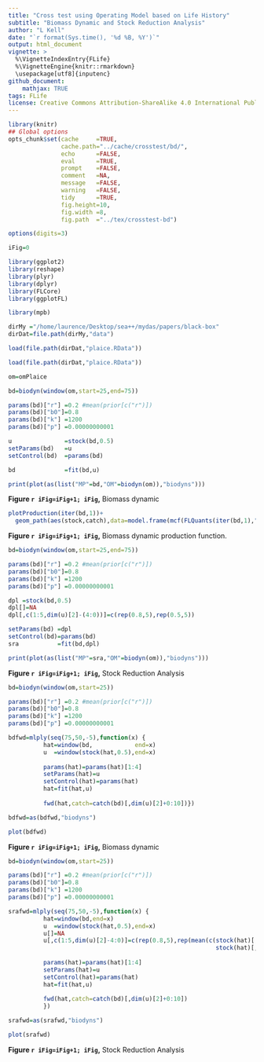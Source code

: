 ```yaml
---
title: "Cross test using Operating Model based on Life History"
subtitle: "Biomass Dynamic and Stock Reduction Analysis"
author: "L Kell"
date: "`r format(Sys.time(), '%d %B, %Y')`"
output: html_document
vignette: >
  %\VignetteIndexEntry{FLife}
  %\VignetteEngine{knitr::rmarkdown}
  \usepackage[utf8]{inputenc}
github_document:
    mathjax: TRUE
tags: FLife
license: Creative Commons Attribution-ShareAlike 4.0 International Public License
---
```


```r
library(knitr)
## Global options
opts_chunk$set(cache     =TRUE,
               cache.path="../cache/crosstest/bd/",
               echo      =FALSE,
               eval      =TRUE,
               prompt    =FALSE,
               comment   =NA,
               message   =FALSE,
               warning   =FALSE,
               tidy      =TRUE,
               fig.height=10,
               fig.width =8,
               fig.path  ="../tex/crosstest-bd")

options(digits=3)

iFig=0
```
```r
library(ggplot2)
library(reshape)
library(plyr)
library(dplyr)
library(FLCore)
library(ggplotFL)

library(mpb)
```
```r
dirMy ="/home/laurence/Desktop/sea++/mydas/papers/black-box"
dirDat=file.path(dirMy,"data")

load(file.path(dirDat,"plaice.RData"))

load(file.path(dirDat,"plaice.RData"))

om=omPlaice

bd=biodyn(window(om,start=25,end=75))

params(bd)["r"] =0.2 #mean(prior[c("r")])
params(bd)["b0"]=0.8 
params(bd)["k"] =1200
params(bd)["p"] =0.00000000001

u               =stock(bd,0.5)
setParams(bd)   =u
setControl(bd)  =params(bd)

bd              =fit(bd,u)

print(plot(as(list("MP"=bd,"OM"=biodyn(om)),"biodyns")))
```

**Figure `r iFig=iFig+1; iFig`,** Biomass dynamic

```r
plotProduction(iter(bd,1))+
  geom_path(aes(stock,catch),data=model.frame(mcf(FLQuants(iter(bd,1),"stock"=stock,"catch"=catch))))
```

**Figure `r iFig=iFig+1; iFig`,** Biomass dynamic production function.

```r
bd=biodyn(window(om,start=25,end=75))

params(bd)["r"] =0.2 #mean(prior[c("r")])
params(bd)["b0"]=0.8 
params(bd)["k"] =1200
params(bd)["p"] =0.00000000001

dpl =stock(bd,0.5)
dpl[]=NA
dpl[,c(1:5,dim(u)[2]-(4:0))]=c(rep(0.8,5),rep(0.5,5))

setParams(bd) =dpl
setControl(bd)=params(bd)
sra           =fit(bd,dpl)

print(plot(as(list("MP"=sra,"OM"=biodyn(om)),"biodyns")))
```

**Figure `r iFig=iFig+1; iFig`,** Stock Reduction Analysis


```r
bd=biodyn(window(om,start=25))

params(bd)["r"] =0.2 #mean(prior[c("r")])
params(bd)["b0"]=0.8 
params(bd)["k"] =1200
params(bd)["p"] =0.00000000001

bdfwd=mlply(seq(75,50,-5),function(x) {
          hat=window(bd,            end=x)
          u  =window(stock(hat,0.5),end=x)
          
          params(hat)=params(hat)[1:4]
          setParams(hat)=u
          setControl(hat)=params(hat)
          hat=fit(hat,u)
          
          fwd(hat,catch=catch(bd)[,dim(u)[2]+0:10])})

bdfwd=as(bdfwd,"biodyns")
```

```r
plot(bdfwd)
```

**Figure `r iFig=iFig+1; iFig`,** Biomass dynamic

```r
bd=biodyn(window(om,start=25))

params(bd)["r"] =0.2 #mean(prior[c("r")])
params(bd)["b0"]=0.8 
params(bd)["k"] =1200
params(bd)["p"] =0.00000000001

srafwd=mlply(seq(75,50,-5),function(x) {
          hat=window(bd,end=x)
          u  =window(stock(hat,0.5),end=x)
          u[]=NA
          u[,c(1:5,dim(u)[2]-4:0)]=c(rep(0.8,5),rep(mean(c(stock(hat)[,dim(u)[2]-0:4]/
                                                           stock(hat)[,1:5])),5))
          
          params(hat)=params(hat)[1:4]
          setParams(hat)=u
          setControl(hat)=params(hat)
          hat=fit(hat,u)
          
          fwd(hat,catch=catch(bd)[,dim(u)[2]+0:10])
          })

srafwd=as(srafwd,"biodyns")
```

```r
plot(srafwd)
```

**Figure `r iFig=iFig+1; iFig`,** Stock Reduction Analysis
